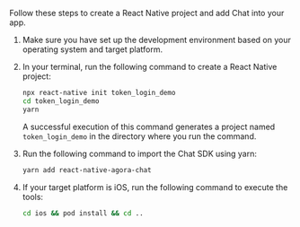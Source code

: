 <PlatformWrapper platform="react-native">

Follow these steps to create a React Native project and add Chat into your app.

1. Make sure you have set up the development environment based on your operating system and target platform.
2. In your terminal, run the following command to create a React Native project:

   ```sh
   npx react-native init token_login_demo
   cd token_login_demo
   yarn
   ```

   A successful execution of this command generates a project named `token_login_demo` in the directory where you run the command.

3. Run the following command to import the Chat SDK using yarn:

   ```sh
   yarn add react-native-agora-chat
   ```

4. If your target platform is iOS, run the following command to execute the tools:

   ```sh
   cd ios && pod install && cd ..
   ```

</PlatformWrapper>
